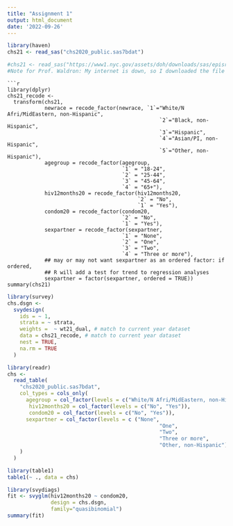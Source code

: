 ---
title: "Assignment 1"
output: html_document
date: '2022-09-26'
---



```{r, cache=TRUE}
library(haven)
chs21 <- read_sas("chs2020_public.sas7bdat")

#chs21 <- read_sas("https://www1.nyc.gov/assets/doh/downloads/sas/episrv/chs2020_public.sas7bdat")
#Note for Prof. Waldron: My internet is down, so I downloaded the file from the directory. Please use the alternate code to set chs 21 for yourself.

```
```
```{r}
library(dplyr)
chs21_recode <-
  transform(chs21, 
            newrace = recode_factor(newrace, `1`="White/N Afri/MidEastern, non-Hispanic", 
                                                 `2`="Black, non-Hispanic", 
                                                 `3`="Hispanic", 
                                                 `4`="Asian/PI, non-Hispanic",
                                                 `5`="Other, non-Hispanic"),
            agegroup = recode_factor(agegroup, 
                                     `1` = "18-24",
                                     `2` = "25-44",
                                     `3` = "45-64",
                                     `4` = "65+"),
            hiv12months20 = recode_factor(hiv12months20,
                                          `2` = "No",  
                                          `1` = "Yes"),
            condom20 = recode_factor(condom20,
                                     `2` = "No",
                                     `1` = "Yes"),
            sexpartner = recode_factor(sexpartner,
                                     `1` = "None",
                                     `2` = "One",
                                     `3` = "Two",
                                     `4` = "Three or more"),
            ## may or may not want sexpartner as an ordered factor: if ordered, 
            ## R will add a test for trend to regression analyses
            sexpartner = factor(sexpartner, ordered = TRUE))
summary(chs21)
```


```{r}
library(survey)
chs.dsgn <-
  svydesign(
    ids = ~ 1,
    strata = ~ strata,
    weights =  ~ wt21_dual, # match to current year dataset
    data = chs21_recode, # match to current year dataset 
    nest = TRUE,
    na.rm = TRUE
  )
```

```{r}
library(readr)
chs <-
  read_table(
    "chs2020_public.sas7bdat",
    col_types = cols_only(
      agegroup = col_factor(levels = c("White/N Afri/MidEastern, non-Hispanic", "Black, non-Hispanic", "Hispanic", "Asian/PI, non-Hispanic","Other, non-Hispanic")),
       hiv12months20 = col_factor(levels = c("No", "Yes")),
       condom20 = col_factor(levels = c("No", "Yes")),
      sexpartner = col_factor(levels = c ("None", 
                                                 "One", 
                                                 "Two", 
                                                 "Three or more",
                                                 "Other, non-Hispanic")),  X6 = col_skip()
    )
  ) 
```

```{r, message = FALSE}
library(table1)
table1(~ ., data = chs)
```

```{r}
library(svydiags)
fit <- svyglm(hiv12months20 ~ condom20,
              design = chs.dsgn,
              family="quasibinomial")
summary(fit)
```

